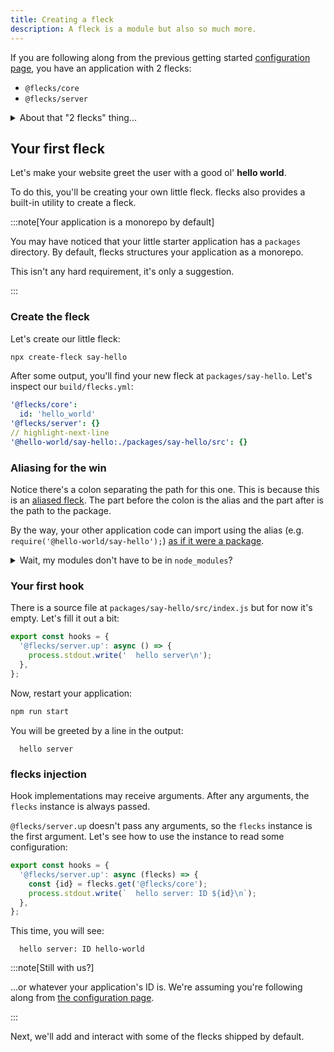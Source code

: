```yaml
---
title: Creating a fleck
description: A fleck is a module but also so much more.
---
```


If you are following along from the previous getting started
[configuration page](./configuration), you have an application with 2 flecks:

- `@flecks/core`
- `@flecks/server`

<details>
  <summary>About that "2 flecks" thing...</summary>

  Actually, your server application has **3 flecks** at this point:

  - `@flecks/core`
  - `@flecks/core/server`
  - `@flecks/server`

  flecks will load the `[...]/server` fleck under any fleck that is loaded on the server. This is
  also the case when using `@flecks/web` which will automatically load `[...]/client` flecks
  which are only loaded in the browser. We'll be exploring this specifically in the next section.
  If you're intersted in diving deeper, see [the platforms concept page](#todo).

</details>

## Your first fleck

Let's make your website greet the user with a good ol' **hello world**.

To do this, you'll be creating your own little fleck. flecks also provides a built-in utility to
create a fleck.

:::note[Your application is a monorepo by default]

You may have noticed that your little starter application has a `packages` directory. By default,
flecks structures your application as a monorepo.

This isn't any hard requirement, it's only a suggestion.

:::

### Create the fleck

Let's create our little fleck:

```bash
npx create-fleck say-hello
```

After some output, you'll find your new fleck at `packages/say-hello`. Let's inspect our
`build/flecks.yml`:

```yml title="build/flecks.yml"
'@flecks/core':
  id: 'hello_world'
'@flecks/server': {}
// highlight-next-line
'@hello-world/say-hello:./packages/say-hello/src': {}
```

### Aliasing for the win

Notice there's a colon separating the path for this one. This is because this is an
[aliased fleck](#todo). The part before the colon is the alias and the part after is the
path to the package.

By the way, your other application code can import using the alias (e.g.
`require('@hello-world/say-hello');`)
[as if it were a package](https://webpack.js.org/configuration/resolve/#resolvealias).

<details>
  <summary>Wait, my modules don't have to be in <code>node_modules</code>?</summary>

  Nope! When you're developing applications, it can be real nice to
  just pull in local source "packages". If you're wondering how this works, see
  [the alias concept page](#todo).

  That being said, sharing your packages on npm is a cool thing to do, so be rad and share your
  awesome flecks with the rest of us!

  :::warning

  You probably shouldn't do things like name an alias the same thing as a package that actually
  exists in your `node_modules` directory. This is mitigated if you use the default monorepo
  structure (unless your application name is identical to a monorepo organization that already
  exists on `npm`: don't do that).

  If you'd like to help define what happens in these edge cases you could
  always [submit a pull request](https://github.com/cha0s/flecks/compare). :smile:

  :::
</details>

### Your first hook

There is a source file at `packages/say-hello/src/index.js` but for now it's empty. Let's fill it
out a bit:

```javascript title="packages/say-hello/src/index.js"
export const hooks = {
  '@flecks/server.up': async () => {
    process.stdout.write('  hello server\n');
  },
};
```

Now, restart your application:

```bash
npm run start
```

You will be greeted by a line in the output:

```terminal
  hello server
```

### flecks injection

Hook implementations may receive arguments. After any arguments, the `flecks` instance is always
passed.

`@flecks/server.up` doesn't pass any arguments, so the `flecks` instance is the first argument.
Let's see how to use the instance to read some configuration:

```javascript title="packages/say-hello/src/index.js"
export const hooks = {
  '@flecks/server.up': async (flecks) => {
    const {id} = flecks.get('@flecks/core');
    process.stdout.write(`  hello server: ID ${id}\n`);
  },
};
```

This time, you will see:

```terminal
  hello server: ID hello-world
```

:::note[Still with us?]

...or whatever your application's ID is. We're assuming you're following along from
[the configuration page](./configuration).

:::

Next, we'll add and interact with some of the flecks shipped by default.
